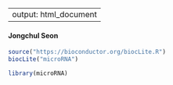 
---
  output: html_document
---

#### Jongchul Seon


```r
source("https://bioconductor.org/biocLite.R")
biocLite("microRNA")

library(microRNA)

```


